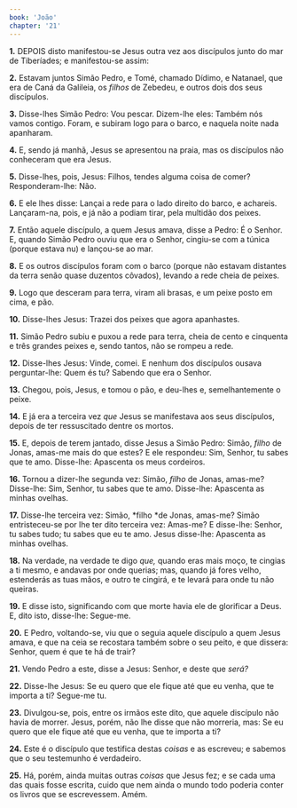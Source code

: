 ```yaml
---
book: 'João'
chapter: '21'
---
```


**1.** DEPOIS disto manifestou-se Jesus outra vez aos discípulos junto do mar de Tiberíades; e manifestou-se assim:

**2.** Estavam juntos Simão Pedro, e Tomé, chamado Dídimo, e Natanael, que era de Caná da Galileia, os *filhos* de Zebedeu, e outros dois dos seus discípulos.

**3.** Disse-lhes Simão Pedro: Vou pescar. Dizem-lhe eles: Também nós vamos contigo. Foram, e subiram logo para o barco, e naquela noite nada apanharam.

**4.** E, sendo já manhã, Jesus se apresentou na praia, mas os discípulos não conheceram que era Jesus.

**5.** Disse-lhes, pois, Jesus: Filhos, tendes alguma coisa de comer? Responderam-lhe: Não.

**6.** E ele lhes disse: Lançai a rede para o lado direito do barco, e achareis. Lançaram-na, pois, e já não a podiam tirar, pela multidão dos peixes.

**7.** Então aquele discípulo, a quem Jesus amava, disse a Pedro: É o Senhor. E, quando Simão Pedro ouviu que era o Senhor, cingiu-se com a túnica (porque estava nu) e lançou-se ao mar.

**8.** E os outros discípulos foram com o barco (porque não estavam distantes da terra senão quase duzentos côvados), levando a rede cheia de peixes.

**9.** Logo que desceram para terra, viram ali brasas, e um peixe posto em cima, e pão.

**10.** Disse-lhes Jesus: Trazei dos peixes que agora apanhastes.

**11.** Simão Pedro subiu e puxou a rede para terra, cheia de cento e cinquenta e três grandes peixes e, sendo tantos, não se rompeu a rede.

**12.** Disse-lhes Jesus: Vinde, comei. E nenhum dos discípulos ousava perguntar-lhe: Quem és tu? Sabendo que era o Senhor.

**13.** Chegou, pois, Jesus, e tomou o pão, e deu-lhes e, semelhantemente o peixe.

**14.** E já era a terceira vez *que* Jesus se manifestava aos seus discípulos, depois de ter ressuscitado dentre os mortos.

**15.** E, depois de terem jantado, disse Jesus a Simão Pedro: Simão, *filho* de Jonas, amas-me mais do que estes? E ele respondeu: Sim, Senhor, tu sabes que te amo. Disse-lhe: Apascenta os meus cordeiros.

**16.** Tornou a dizer-lhe segunda vez: Simão, *filho* de Jonas, amas-me? Disse-lhe: Sim, Senhor, tu sabes que te amo. Disse-lhe: Apascenta as minhas ovelhas.

**17.** Disse-lhe terceira vez: Simão, *filho *de Jonas, amas-me? Simão entristeceu-se por lhe ter dito terceira vez: Amas-me? E disse-lhe: Senhor, tu sabes tudo; tu sabes que eu te amo. Jesus disse-lhe: Apascenta as minhas ovelhas.

**18.** Na verdade, na verdade te digo *que,* quando eras mais moço, te cingias a ti mesmo, e andavas por onde querias; mas, quando já fores velho, estenderás as tuas mãos, e outro te cingirá, e te levará para onde tu não queiras.

**19.** E disse isto, significando com que morte havia ele de glorificar a Deus. E, dito isto, disse-lhe: Segue-me.

**20.** E Pedro, voltando-se, viu que o seguia aquele discípulo a quem Jesus amava, e que na ceia se recostara também sobre o seu peito, e que dissera: Senhor, quem é que te há de trair?

**21.** Vendo Pedro a este, disse a Jesus: Senhor, e deste que *será?*

**22.** Disse-lhe Jesus: Se eu quero que ele fique até que eu venha, que te importa a ti? Segue-me tu.

**23.** Divulgou-se, pois, entre os irmãos este dito, que aquele discípulo não havia de morrer. Jesus, porém, não lhe disse que não morreria, mas: Se eu quero que ele fique até que eu venha, que te importa a ti?

**24.** Este é o discípulo que testifica destas *coisas* e as escreveu; e sabemos que o seu testemunho é verdadeiro.

**25.** Há, porém, ainda muitas outras *coisas* que Jesus fez; e se cada uma das quais fosse escrita, cuido que nem ainda o mundo todo poderia conter os livros que se escrevessem. Amém.